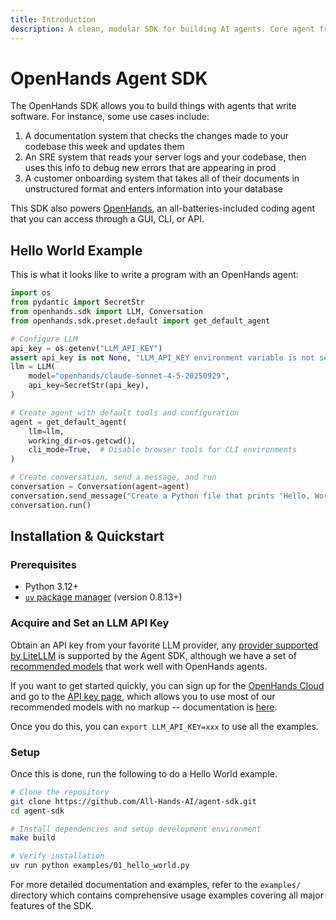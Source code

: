 ```yaml
---
title: Introduction
description: A clean, modular SDK for building AI agents. Core agent framework and production-ready tool implementations.
---
```


# OpenHands Agent SDK

The OpenHands SDK allows you to build things with agents that write software. For instance, some use cases include:

1. A documentation system that checks the changes made to your codebase this week and updates them
2. An SRE system that reads your server logs and your codebase, then uses this info to debug new errors that are appearing in prod
3. A customer onboarding system that takes all of their documents in unstructured format and enters information into your database

This SDK also powers [OpenHands](https://github.com/All-Hands-AI/OpenHands), an all-batteries-included coding agent that you can access through a GUI, CLI, or API.

## Hello World Example

This is what it looks like to write a program with an OpenHands agent:

```python
import os
from pydantic import SecretStr
from openhands.sdk import LLM, Conversation
from openhands.sdk.preset.default import get_default_agent

# Configure LLM
api_key = os.getenv("LLM_API_KEY")
assert api_key is not None, "LLM_API_KEY environment variable is not set."
llm = LLM(
    model="openhands/claude-sonnet-4-5-20250929",
    api_key=SecretStr(api_key),
)

# Create agent with default tools and configuration
agent = get_default_agent(
    llm=llm,
    working_dir=os.getcwd(),
    cli_mode=True,  # Disable browser tools for CLI environments
)

# Create conversation, send a message, and run
conversation = Conversation(agent=agent)
conversation.send_message("Create a Python file that prints 'Hello, World!'")
conversation.run()
```

## Installation & Quickstart

### Prerequisites

- Python 3.12+
- [`uv` package manager](https://docs.astral.sh/uv/) (version 0.8.13+)

### Acquire and Set an LLM API Key

Obtain an API key from your favorite LLM provider, any [provider supported by LiteLLM](https://docs.litellm.ai/docs/providers)
is supported by the Agent SDK, although we have a set of [recommended models](https://docs.all-hands.dev/usage/llms/llms) that
work well with OpenHands agents.

If you want to get started quickly, you can sign up for the [OpenHands Cloud](https://app.all-hands.dev) and go to the
[API key page](https://app.all-hands.dev/settings/api-keys), which allows you to use most of our recommended models
with no markup -- documentation is [here](https://docs.all-hands.dev/usage/llms/openhands-llms).

Once you do this, you can `export LLM_API_KEY=xxx` to use all the examples.

### Setup

Once this is done, run the following to do a Hello World example.

```bash
# Clone the repository
git clone https://github.com/All-Hands-AI/agent-sdk.git
cd agent-sdk

# Install dependencies and setup development environment
make build

# Verify installation
uv run python examples/01_hello_world.py
```

For more detailed documentation and examples, refer to the `examples/` directory which contains comprehensive usage examples covering all major features of the SDK.
